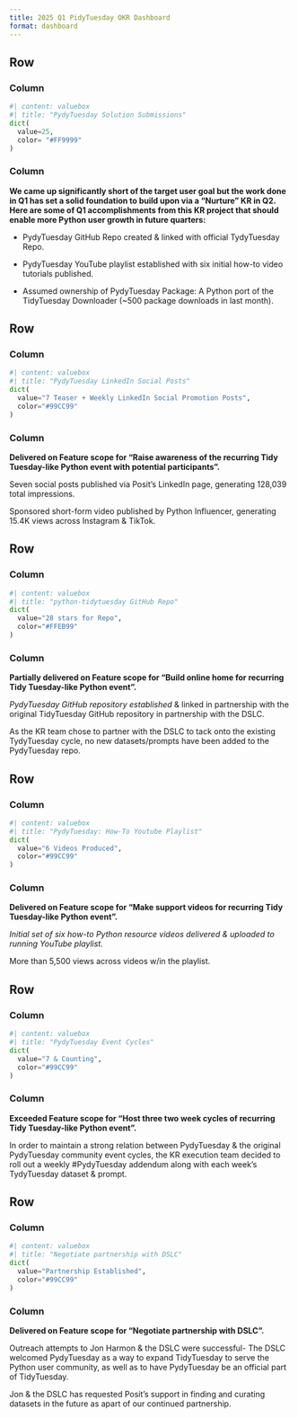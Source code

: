 ```yaml
---
title: 2025 Q1 PidyTuesday OKR Dashboard 
format: dashboard
---
```



## Row {height=190px .px-4}

### Column {width=22% .pe-5}
```python
#| content: valuebox
#| title: "PydyTuesday Solution Submissions"
dict(
  value=25,
  color= "#FF9999"
)
```

### Column {width=60%}

<b> We came up significantly short of the target user goal but the work done in Q1 has set a solid foundation to build upon via a "Nurture" KR in Q2. Here are some of Q1 accomplishments from this KR project that should enable more Python user growth in future quarters: </b>

<span style="line-height: .9;">

- PydyTuesday GitHub Repo created & linked with official TydyTuesday Repo.

- PydyTuesday YouTube playlist established with six initial how-to video tutorials published.

- Assumed ownership of PydyTuesday Package: A Python port of the TidyTuesday Downloader (~500 package downloads in last month).

</span>

## Row {height=190px .px-4}

### Column {width=22% .pe-5}
```python
#| content: valuebox
#| title: "PydyTuesday LinkedIn Social Posts"
dict(
  value="7 Teaser + Weekly LinkedIn Social Promotion Posts",
  color="#99CC99"
)
```

### Column {width=60%}
<b> Delivered on Feature scope for "Raise awareness of the recurring Tidy Tuesday-like Python event with potential participants". </b>

Seven social posts published via Posit's LinkedIn page, generating 128,039 total impressions.

Sponsored short-form video published by Python Influencer, generating 15.4K views across Instagram & TikTok.

## Row {height=160px .px-4}

### Column {width=20% .pe-5}
```python
#| content: valuebox
#| title: "python-tidytuesday GitHub Repo"
dict(
  value="28 stars for Repo",
  color="#FFEB99"
)
```

### Column {width=55%}
<b> Partially delivered on Feature scope for "Build online home for recurring Tidy Tuesday-like Python event". </b>

<a href="https://github.com/posit-dev/python-tidytuesday" target="_blank" style="color: inherit; text-decoration: none;"><i>PydyTuesday GitHub repository established</i></a> & linked in partnership with the original TidyTuesday GitHub repository in partnership with the DSLC.

As the KR team chose to partner with the DSLC to tack onto the existing TydyTuesday cycle, no new datasets/prompts have been added to the PydyTuesday repo.

## Row {height=160px .px-4}

### Column {width=20% .pe-5}
```python
#| content: valuebox
#| title: "PydyTuesday: How-To Youtube Playlist"
dict(
  value="6 Videos Produced",
  color="#99CC99"
)
```

### Column {width=55%}
<b> Delivered on Feature scope for "Make support videos for recurring Tidy Tuesday-like Python event".  </b>

<span style="line-height: .9;">

<a href="https://www.youtube.com/playlist?list=PL9HYL-VRX0oSDQjicFMLIIdcLv5NuvDp9" target="_blank" style="color: inherit; text-decoration: none;"><i>Initial set of six how-to Python resource videos delivered & uploaded to running YouTube playlist.</i></a>

More than 5,500 views across videos w/in the playlist.

## Row {height=160px .px-4}

### Column {width=20% .pe-5}
```python
#| content: valuebox
#| title: "PydyTuesday Event Cycles"
dict(
  value="7 & Counting",
  color="#99CC99"
)
```

### Column {width=55%}
<b> Exceeded Feature scope for "Host three two week cycles of recurring Tidy Tuesday-like Python event". </b>

In order to maintain a strong relation between PydyTuesday & the original PydyTuesday community event cycles, the KR execution team decided to roll out a weekly #PydyTuesday addendum along with each week's TydyTuesday dataset & prompt.  

## Row {height=160px .px-4}

### Column {width=20% .pe-5}
```python
#| content: valuebox
#| title: "Negotiate partnership with DSLC"
dict(
  value="Partnership Established",
  color="#99CC99"
)
```

### Column {width=55%}
<b> Delivered on Feature scope for "Negotiate partnership with DSLC". </b>

Outreach attempts to Jon Harmon & the DSLC were successful- The DSLC welcomed PydyTuesday as a way to expand TidyTuesday to serve the Python user community, as well as to have PydyTuesday be an official part of TidyTuesday.

Jon & the DSLC has requested Posit's support in finding and curating datasets in the future as apart of our continued partnership.

